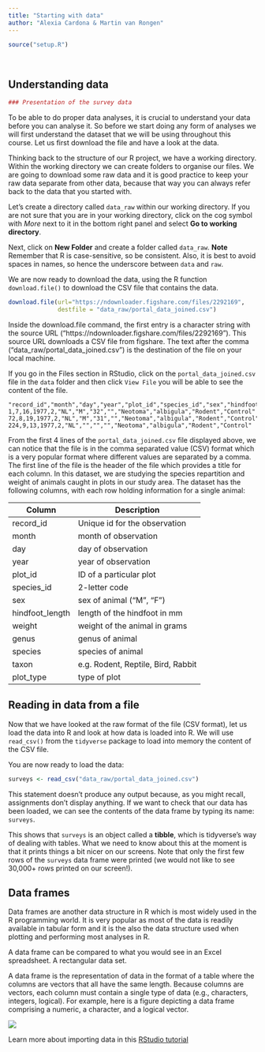 ```yaml
---
title: "Starting with data"
author: "Alexia Cardona & Martin van Rongen"
---
```



```r
source("setup.R")
```

<br/>

## Understanding data

```r
### Presentation of the survey data
```

To be able to do proper data analyses, it is crucial to understand your data before you can analyse it. So before we start doing any form of analyses we will first understand the dataset that we will be using throughout this course.  Let us first download the file and have a look at the data.

Thinking back to the structure of our R project, we have a working directory. Within the working directory we can create folders to organise our files.
We are going to download some raw data and it is good practice to keep your raw data separate from other data, because that way you can always refer back to the data that you started with.

Let's create a directory called `data_raw` within our working directory. If you are not sure that you are in your working directory, click on the cog symbol with _More_ next to it in the bottom right panel and select **Go to working directory**.

Next, click on **New Folder** and create a folder called `data_raw`. **Note** Remember that R is case-sensitive, so be consistent. Also, it is best to avoid spaces in names, so hence the underscore between `data` and `raw`.


We are now ready to download the data, using the R function `download.file()` to download the CSV file that contains the data.  
```r
download.file(url="https://ndownloader.figshare.com/files/2292169",
              destfile = "data_raw/portal_data_joined.csv")
```
Inside the download.file command, the first entry is a character string with the source URL 
("https://ndownloader.figshare.com/files/2292169"). This source URL downloads a CSV file from 
figshare. The text after the comma ("data_raw/portal_data_joined.csv") is the destination of the 
file on your local machine. 

If you go in the Files section in RStudio, click on the `portal_data_joined.csv` file in the `data` folder and then click `View File` you will be able to see the content of the file.</span>

```
"record_id","month","day","year","plot_id","species_id","sex","hindfoot_length","weight","genus","species","taxa","plot_type"
1,7,16,1977,2,"NL","M","32","","Neotoma","albigula","Rodent","Control"
72,8,19,1977,2,"NL","M","31","","Neotoma","albigula","Rodent","Control"  224,9,13,1977,2,"NL","","","","Neotoma","albigula","Rodent","Control"
```
From the first 4 lines of the `portal_data_joined.csv` file displayed above, we can notice that the file is in the comma separated value (CSV) format which is a very popular format where different values are separated by a comma. The first line of the file is the header of the file which provides a title for each column.  In this dataset, we are studying the species repartition and weight of animals caught in plots in our study area. The dataset has the following columns, with each row holding information for a single animal:

| Column           | Description                        |
|------------------|------------------------------------|
| record\_id       | Unique id for the observation      |
| month            | month of observation               |
| day              | day of observation                 |
| year             | year of observation                |
| plot\_id         | ID of a particular plot            |
| species\_id      | 2-letter code                      |
| sex              | sex of animal ("M", "F")           |
| hindfoot\_length | length of the hindfoot in mm       |
| weight           | weight of the animal in grams      |
| genus            | genus of animal                    |
| species          | species of animal                  |
| taxon             | e.g. Rodent, Reptile, Bird, Rabbit |
| plot\_type       | type of plot                       |


## Reading in data from a file

Now that we have looked at the raw format of the file (CSV format), let us load the data into R and look at how data is loaded into R.  We will use `read_csv()` from the `tidyverse` package to load into memory the content of the CSV file. 

You are now ready to load the data:

```r
surveys <- read_csv("data_raw/portal_data_joined.csv")
```

This statement doesn't produce any output because, as you might recall,
assignments don't display anything. If we want to check that our data has been
loaded, we can see the contents of the data frame by typing its name: `surveys`.

This shows that `surveys` is an object called a **tibble**, which is tidyverse's way of dealing with tables. What we need to know about this at the moment is that it prints things a bit nicer on our screens. Note that only the first few rows of the `surveys` data frame were printed (we would not like to see 30,000+ rows printed on our screen!).

## Data frames

Data frames are another data structure in R which is most widely used in the R programming world.  It is very popular as most of the data is readily available in tabular form and it is the also the data structure used when plotting and performing most analyses in R.

A data frame can be compared to what you would see in an Excel spreadsheet. A rectangular data set.

A data frame is the representation of data in the format of a table where the
columns are vectors that all have the same length. Because columns are
vectors, each column must contain a single type of data (e.g., characters, integers,
logical). For example, here is a figure depicting a data frame comprising a
numeric, a character, and a logical vector.

![](./img/data-frame.svg)

Learn more about importing data in this [RStudio tutorial](https://support.rstudio.com/hc/en-us/articles/218611977-Importing-Data-with-RStudio)



